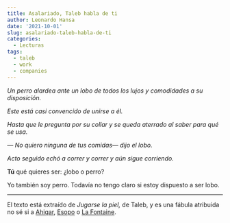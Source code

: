 ```yaml
---
title: Asalariado, Taleb habla de ti
author: Leonardo Hansa
date: '2021-10-01'
slug: asalariado-taleb-habla-de-ti
categories:
  - Lecturas
tags:
  - taleb
  - work
  - companies
---
```


_Un perro alardea ante un lobo de todos los lujos y comodidades a su disposición._

_Este está casi convencido de unirse a él._ 

_Hasta que le pregunta por su collar y se queda aterrado al saber para qué se usa._

_--- No quiero ninguna de tus comidas--- dijo el lobo._

_Acto seguido echó a correr y correr y aún sigue corriendo._ 

**Tú** qué quieres ser: ¿lobo o perro? 

<!--more-->

Yo también soy perro. Todavía no tengo claro si estoy dispuesto a ser lobo.

***

El texto está extraído de _Jugarse la piel,_ de Taleb, y es una fábula atribuida no sé si a [Ahiqar](https://es.wikipedia.org/wiki/Ahiqar), [Esopo](https://es.wikipedia.org/wiki/Esopo) o [La Fontaine](https://es.wikipedia.org/wiki/Jean_de_La_Fontaine).